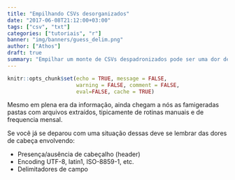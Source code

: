 ```yaml
---
title: "Empilhando CSVs desorganizados"
date: "2017-06-08T21:12:00+03:00"
tags: ["csv", "txt"]
categories: ["tutoriais", "r"]
banner: "img/banners/guess_delim.png"
author: ["Athos"]
draft: true
summary: "Empilhar um monte de CSVs despadronizados pode ser uma dor de cabeça. Para ajudar a mitigar alguns problemas comuns que aparecem nessa hora, listamos funções inteligentes que tentam fazer o trabalho árduo por nós."
---
```

  
```r
knitr::opts_chunk$set(echo = TRUE, message = FALSE, 
                      warning = FALSE, comment = FALSE,
                      eval=FALSE, cache = TRUE)
```

Mesmo em plena era da informação, ainda chegam a nós as famigeradas pastas com arquivos extraídos, tipicamente de rotinas manuais e de frequencia mensal.

Se você já se deparou com uma situação dessas deve se lembrar das dores de cabeça envolvendo:

- Presença/ausência de cabeçalho (header)
- Encoding UTF-8, latin1, ISO-8859-1, etc.
- Delimitadores de campo

